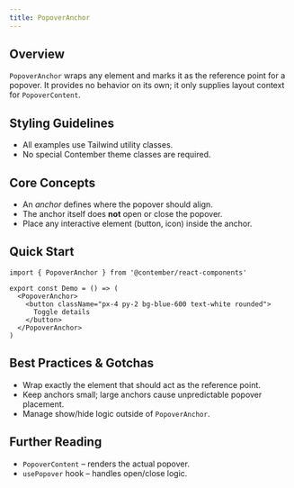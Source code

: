 ```yaml
---
title: PopoverAnchor
---
```


<!-- Edited by human: false -->
<!-- Examples count: 0 -->
<!-- Source examples: 0 -->
<!-- Playground examples: 0 -->
<!-- External examples: 0 -->
<!-- Import examples: 0 -->

## Overview
`PopoverAnchor` wraps any element and marks it as the reference point for a popover.
It provides no behavior on its own; it only supplies layout context for `PopoverContent`.

## Styling Guidelines
* All examples use Tailwind utility classes.
* No special Contember theme classes are required.

## Core Concepts
* An *anchor* defines where the popover should align.
* The anchor itself does **not** open or close the popover.
* Place any interactive element (button, icon) inside the anchor.

## Quick Start
```tsx
import { PopoverAnchor } from '@contember/react-components'

export const Demo = () => (
  <PopoverAnchor>
    <button className="px-4 py-2 bg-blue-600 text-white rounded">
      Toggle details
    </button>
  </PopoverAnchor>
)
```

## Best Practices & Gotchas
* Wrap exactly the element that should act as the reference point.
* Keep anchors small; large anchors cause unpredictable popover placement.
* Manage show/hide logic outside of `PopoverAnchor`.

## Further Reading
* `PopoverContent` – renders the actual popover.
* `usePopover` hook – handles open/close logic.

<!-- End of Generated Documentation -->
